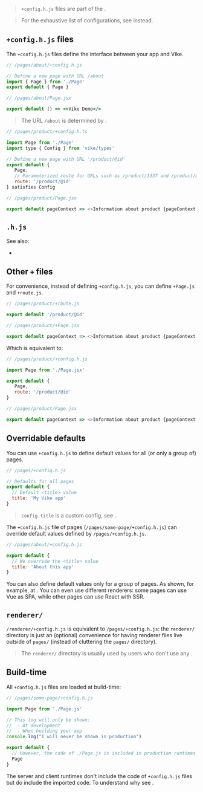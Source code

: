 
> `+config.h.js` files are part of the <Link text="V1 design" href="/migration/v1-design" />.

> For the exhaustive list of configurations, see <Link href="/Config" /> instead.


## `+config.h.js` files

The `+config.h.js` files define the interface between your app and Vike.

```js
// /pages/about/+config.h.js

// Define a new page with URL /about
import { Page } from './Page'
export default { Page }
```
```jsx
// /pages/about/Page.jsx

export default () => <>Vike Demo</>
```

> The URL `/about` is determined by <Link text="Filesystem Routing" href="/filesystem-routing" />.

```js
// /pages/product/+config.h.ts

import Page from './Page'
import type { Config } from 'vike/types'

// Define a new page with URL '/product/@id'
export default {
   Page,
   // Parameterized route for URLs such as /product/1337 and /product/macbook
   route: '/product/@id'
} satisfies Config
```
```js
// /pages/product/Page.jsx

export default pageContext => <>Information about product {pageContext.routeParams.id}</>
```

## `.h.js`

<HeaderFileIntro />

See also:
 - <Link href="/header-file" />


## Other `+` files

For convenience, instead of defining `+config.h.js`, you can define `+Page.js` and `+route.js`.

```js
// /pages/product/+route.js

export default '/product/@id'
```
```js
// /pages/product/+Page.jsx

export default pageContext => <>Information about product {pageContext.routeParams.id}</>
```

Which is equivalent to:


```js
// /pages/product/+config.h.js

import Page from './Page.jsx'

export default {
   Page,
   route: '/product/@id'
}
```
```js
// /pages/product/Page.jsx

export default pageContext => <>Information about product {pageContext.routeParams.id}</>
```


## Overridable defaults

You can use `+config.h.js` to define default values for all (or only a group of) pages.

```js
// /pages/+config.h.js

// Defaults for all pages
export default {
  // Default <title> value
  title: 'My Vike app'
}
```

> `config.title` is a custom config, see <Link href="/meta" />.

The `+config.h.js` file of pages (`/pages/some-page/+config.h.js`) can override default values defined by `/pages/+config.h.js`.

```js
// /pages/about/+config.h.js

export default {
  // We override the <title> value
  title: 'About this app'
}
```

You can also define default values only for a group of pages. As shown, for example, at <Link href="/file-structure#domain-driven" />. You can even use different renderers: some pages can use Vue as SPA, while other pages can use React with SSR.


## `renderer/`

`/renderer/+config.h.js` is equivalent to `/pages/+config.h.js`: the `renderer/` directory is just an (optional) convenience for having renderer files live outside of `pages/` (instead of cluttering the `pages/` directory).

> The `renderer/` directory is usually used by users who don't use any <Link text="built-in renderer" href="/renderers" />.


## Build-time

All `+config.h.js` files are loaded at build-time:

```js
// /pages/some-page/+config.h.js

import Page from './Page.js'

// This log will only be shown:
//  - At development
//  - When building your app
console.log("I will never be shown in production")

export default {
  // However, the code of ./Page.js is included in production runtimes
  Page
}
```

The server and client runtimes don't include the code of `+config.h.js` files but do include the imported code. To understand why see <Link href="/header-file" />.
